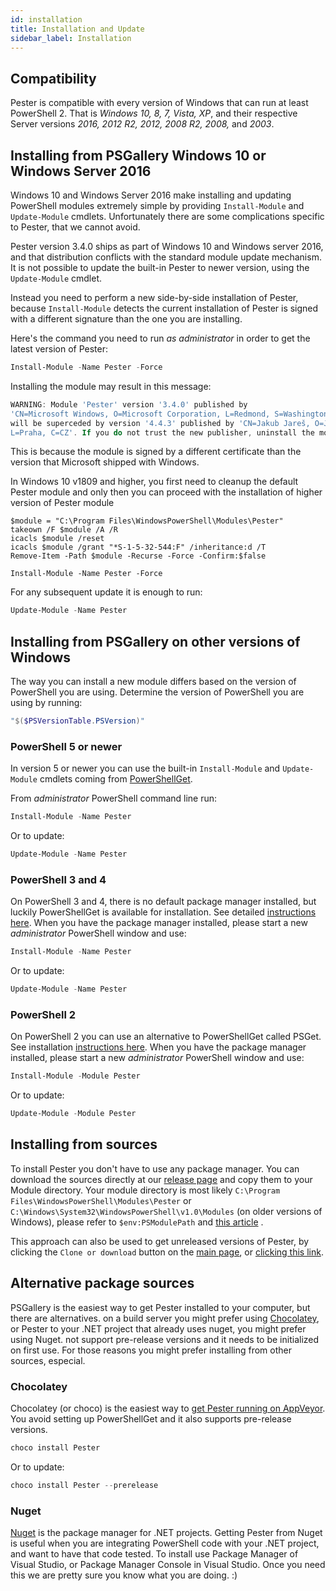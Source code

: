 ```yaml
---
id: installation
title: Installation and Update
sidebar_label: Installation
---
```


## Compatibility

Pester is compatible with every version of Windows that can run at least PowerShell 2. That is *Windows 10, 8, 7, Vista, XP*, and their respective Server versions *2016, 2012 R2, 2012, 2008 R2, 2008,* and *2003*.

## Installing from PSGallery Windows 10 or Windows Server 2016

Windows 10 and Windows Server 2016 make installing and updating PowerShell modules extremely simple by providing `Install-Module` and `Update-Module` cmdlets. Unfortunately there are some complications specific to Pester, that we cannot avoid.

Pester version 3.4.0 ships as part of Windows 10 and Windows server 2016, and that distribution conflicts with the standard module update mechanism. It is not possible to update the built-in Pester to newer version, using the `Update-Module` cmdlet.

Instead you need to perform a new side-by-side installation of Pester, because `Install-Module` detects the current installation of Pester is signed with a different signature than the one you are installing.

Here's the command you need to run _as administrator_ in order to get the latest version of Pester:

```powershell
Install-Module -Name Pester -Force
```

Installing the module may result in this message:

```powershell
WARNING: Module 'Pester' version '3.4.0' published by
'CN=Microsoft Windows, O=Microsoft Corporation, L=Redmond, S=Washington, C=US'
will be superceded by version '4.4.3' published by 'CN=Jakub Jareš, O=Jakub Jareš,
L=Praha, C=CZ'. If you do not trust the new publisher, uninstall the module.
```

This is because the module is signed by a different certificate than the version that Microsoft shipped with Windows.

In Windows 10 v1809 and higher, you first need to cleanup the default Pester module and only then you can proceed with the installation of higher version of Pester module

```
$module = "C:\Program Files\WindowsPowerShell\Modules\Pester"
takeown /F $module /A /R
icacls $module /reset
icacls $module /grant "*S-1-5-32-544:F" /inheritance:d /T
Remove-Item -Path $module -Recurse -Force -Confirm:$false

Install-Module -Name Pester -Force
```

For any subsequent update it is enough to run:

```powershell
Update-Module -Name Pester
```

## Installing from PSGallery on other versions of Windows

The way you can install a new module differs based on the version of PowerShell you are using. Determine the version of  PowerShell you are using by running:

```powershell
"$($PSVersionTable.PSVersion)"
```

### PowerShell 5 or newer

In version 5 or newer you can use the built-in `Install-Module` and `Update-Module` cmdlets coming from [PowerShellGet](https://github.com/PowerShell/PowerShellGet).

From _administrator_ PowerShell command line run:

```powershell
Install-Module -Name Pester
```

Or to update:

```powershell
Update-Module -Name Pester
```

### PowerShell 3 and 4

On PowerShell 3 and 4, there is no default package manager installed, but luckily PowerShellGet is available
for installation. See detailed [instructions here](https://docs.microsoft.com/en-us/powershell/scripting/gallery/installing-psget#for-computers-running-powershell-30-or-powershell-40).
When you have the package manager installed, please start a new _administrator_ PowerShell window and use:

```powershell
Install-Module -Name Pester
```

Or to update:

```powershell
Update-Module -Name Pester
```

### PowerShell 2

On PowerShell 2 you can use an alternative to PowerShellGet called PSGet. See installation [instructions here](https://github.com/psget/psget). When you have the package manager installed, please start a new _administrator_ PowerShell window and use:

```powershell
Install-Module -Module Pester
```

Or to update:

```powershell
Update-Module -Module Pester
```

## Installing from sources

To install Pester you don't have to use any package manager. You can download the sources directly at our
[release page](https://github.com/pester/Pester/releases) and copy them to your Module directory. Your module
directory is most likely `C:\Program Files\WindowsPowerShell\Modules\Pester` or `C:\Windows\System32\WindowsPowerShell\v1.0\Modules`
(on older versions of Windows), please refer to `$env:PSModulePath` and
[this article](https://docs.microsoft.com/en-us/powershell/module/microsoft.powershell.core/about/about_psmodulepath)
.

This approach can also be used to get unreleased versions of Pester, by clicking the `Clone or download` button on the [main page](https://github.com/pester/Pester), or [clicking this link](https://github.com/pester/Pester/archive/refs/heads/rel/4.x.x.zip).

## Alternative package sources

PSGallery is the easiest way to get Pester installed to your computer, but there are alternatives. on a build server you might prefer using [Chocolatey](https://chocolatey.org/), or  Pester to your .NET project that already uses nuget, you might prefer using Nuget.  not support pre-release versions and it needs to be initialized on first use. For those reasons you might prefer installing from other sources, especial.

### Chocolatey

Chocolatey (or choco) is the easiest way to [get Pester running on AppVeyor](https://github.com/pester/Pester#build-server-integration). You avoid setting up PowerShellGet and it also supports pre-release versions.

```powershell
choco install Pester
```

Or to update:

```powershell
choco install Pester --prerelease
```

### Nuget

[Nuget](https://www.nuget.org/) is the package manager for .NET projects. Getting Pester from Nuget is useful when you are integrating PowerShell code with your .NET project, and want to have that code tested. To install use Package Manager of Visual Studio, or Package Manager Console in Visual Studio. Once you need this we are pretty sure you know what you are doing. :)

